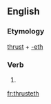 ==English==

===Etymology===
[[thrust]] + [[-eth]]

===Verb===
{{en-verb form}}

# {{en-archaic third-person singular of|thrust}}

[[fr:thrusteth]]